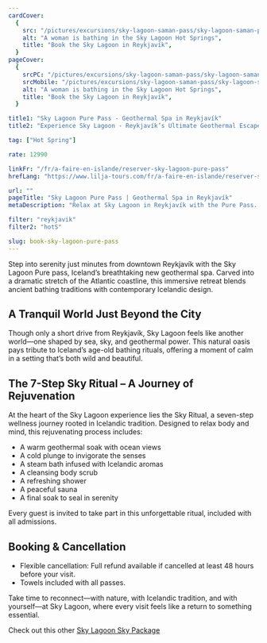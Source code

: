 ```yaml
---
cardCover:
  {
    src: "/pictures/excursions/sky-lagoon-saman-pass/sky-lagoon-saman-pass-card.webp",
    alt: "A woman is bathing in the Sky Lagoon Hot Springs",
    title: "Book the Sky Lagoon in Reykjavík",
  }
pageCover:
  {
    srcPC: "/pictures/excursions/sky-lagoon-saman-pass/sky-lagoon-saman-pass-header-pc.webp",
    srcMobile: "/pictures/excursions/sky-lagoon-saman-pass/sky-lagoon-saman-pass-header-mobile.webp",
    alt: "A woman is bathing in the Sky Lagoon Hot Springs",
    title: "Book the Sky Lagoon in Reykjavík",
  }

title1: "Sky Lagoon Pure Pass - Geothermal Spa in Reykjavík"
title2: "Experience Sky Lagoon - Reykjavík’s Ultimate Geothermal Escape"

tag: ["Hot Spring"]

rate: 12990

linkFr: "/fr/a-faire-en-islande/reserver-sky-lagoon-pure-pass"
hrefLang: "https://www.lilja-tours.com/fr/a-faire-en-islande/reserver-sky-lagoon-pure-pass"

url: ""
pageTitle: "Sky Lagoon Pure Pass | Geothermal Spa in Reykjavík"
metaDescription: "Relax at Sky Lagoon in Reykjavík with the Pure Pass. Experience the 7-Step Sky Ritual, ocean views, and rejuvenating geothermal baths. Book your Icelandic escape!"

filter: "reykjavik"
filter2: "hotS"

slug: book-sky-lagoon-pure-pass
---
```


Step into serenity just minutes from downtown Reykjavík with the Sky Lagoon Pure pass, Iceland’s breathtaking new geothermal spa. Carved into a dramatic stretch of the Atlantic coastline, this immersive retreat blends ancient bathing traditions with contemporary Icelandic design.

## A Tranquil World Just Beyond the City

Though only a short drive from Reykjavík, Sky Lagoon feels like another world—one shaped by sea, sky, and geothermal power. This natural oasis pays tribute to Iceland’s age-old bathing rituals, offering a moment of calm in a setting that’s both wild and beautiful.

## The 7-Step Sky Ritual – A Journey of Rejuvenation

At the heart of the Sky Lagoon experience lies the Sky Ritual, a seven-step wellness journey rooted in Icelandic tradition. Designed to relax body and mind, this rejuvenating process includes:

- A warm geothermal soak with ocean views
- A cold plunge to invigorate the senses
- A steam bath infused with Icelandic aromas
- A cleansing body scrub
- A refreshing shower
- A peaceful sauna
- A final soak to seal in serenity

Every guest is invited to take part in this unforgettable ritual, included with all admissions.

## Booking & Cancellation

- Flexible cancellation: Full refund available if cancelled at least 48 hours before your visit.
- Towels included with all passes.

Take time to reconnect—with nature, with Icelandic tradition, and with yourself—at Sky Lagoon, where every visit feels like a return to something essential.

<script
  type="text/javascript"
  src="https://widgets.bokun.io/assets/javascripts/apps/build/BokunWidgetsLoader.js?bookingChannelUUID=97236c68-b945-4a96-8587-660bdc4c45fd"
  async
></script>

<div
  class="bokunWidget"
  data-src="https://widgets.bokun.io/online-sales/97236c68-b945-4a96-8587-660bdc4c45fd/experience-calendar/618636"
></div>

Check out this other <a href="/things-to-do-iceland/book-sky-lagoon-sky-pass/" title="The Sky Lagoon">Sky Lagoon Sky Package</a>